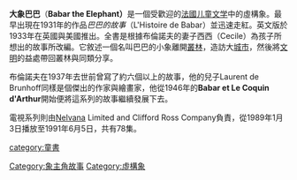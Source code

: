 {{Unreferenced |time=2007-11-26T01:39:33+00:00 }}
'''大象巴巴'''（'''Babar the Elephant）'''是一個受歡迎的[[法國|法國]][[儿童文学|儿童文学]]中的虛構象。最早出現在{{tsl|en|Jean de Brunhoff|尚·迪·布倫諾夫}}1931年的作品''巴巴的故事''（L'Histoire de Babar）並迅速走紅。英文版於1933年在英國與美國推出。全書是根據布倫諾夫的妻子西西（Cecile）為孩子所想出的故事所改編。它敘述一個名叫巴巴的小象離開[[叢林|叢林]]，造訪大[[城市|城市]]，然後將[[文明|文明]]的益處帶回叢林與同類分享。

布倫諾夫在1937年去世前曾寫了約六個以上的故事，他的兒子Laurent de Brunhoff同樣是個傑出的作家與繪畫家，他從1946年的'''Babar et Le Coquin d'Arthur'''開始便將這系列的故事繼續發展下去。

電視系列則由[[Nelvana|Nelvana]] Limited and Clifford Ross Company負責，從1989年1月3日播放至1991年6月5日，共有78集。

{{Fict-char-stub}}

{{DEFAULTSORT:Babar the Elephant}}

[[category:童書|category:童書]]
[[Category:象主角故事|Category:象主角故事]]
[[Category:虛構象|Category:虛構象]]